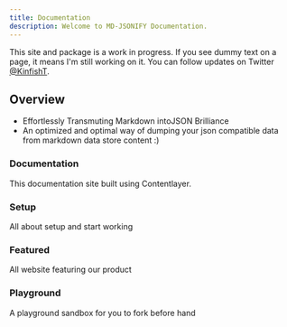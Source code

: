 ```yaml
---
title: Documentation
description: Welcome to MD-JSONIFY Documentation.
---
```



<Callout>

This site  and package is a work in progress. If you see dummy text on a page, it means I'm still working on it. You can follow updates on Twitter [@KinfishT](https://twitter.com/KinfishT).

</Callout>

## Overview


- Effortlessly Transmuting Markdown intoJSON Brilliance
- An optimized and optimal way of dumping your json compatible data from markdown data store content :)

<div className="grid sm:grid-cols-2 md:grid-cols-1 lg:grid-cols-2 gap-4 mt-6">

<Card href="/docs/documentation">

### Documentation

This documentation site built using Contentlayer.

</Card>

<Card href="/docs/setup">

### Setup

All about setup and start working

</Card>

<Card href="/docs/featured" disabled>

### Featured

All website featuring our product

</Card>

<Card href="/docs/playground" disabled>

### Playground

A playground sandbox for you to fork before hand

</Card>



</div>